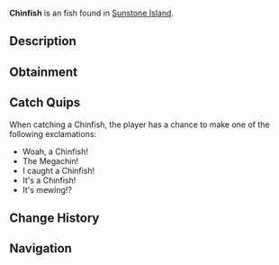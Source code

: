 {{FishInfobox
|image          = Chinfish.png
|rarity         = Uncommon
|sea            = First Sea
|location       = [[Sunstone Island]]
|sublocation    = 
|sources        = Fishing Rod
|radar_location = 
|xp             = 40
|weather        = Rain
|time           = 
|season         = Autumn, Winter
|bait           = 
|base_weight    = 4
|base_value     = 85
|weight_range   = 2
|base_chance    = 70
|base_resil     = 80
}}
'''Chinfish''' is an {{Rarity|Uncommon}} fish found in [[Sunstone Island]].

== Description ==
{{Description|The Chinfish is a peculiar species with a distinct chin-like protrusion on its lower jaw. They are sluggish swimmers and are an interesting catch to have on the other side of your line.|Bestiary Entry}}

== Obtainment ==
{{Description|Caught near Sunstone Island.|Bestiary Hint}}
{{Fish Availability|
Sunstone Island
|top_rods      = 
Leviathan's Fang Rod\177399.1\169256.2;
Trident Rod\174960.89\108041.75;
Free Spirit Rod\172446.32\107849.68;
No-Life Rod\171215.29\154366.99;
Azure Of Lagoon\169392.2\106409.19;
Training Rod\147146.72\165993.54;
Flimsy Rod\119201.67\109519.99;
Resourceful Rod\151749.78\105481.26;
Fast Rod\153748.31\153748.31;
Seraphic Rod\153906.54\153541.51;
Blazebringer Rod\159380.39\123640.29;
Zeus Rod\158325.1\131047.87;
Verdant Shear Rod\158076.36\131144.12;
Depthseeker Rod\156846.14\119869.45;
Avalanche Rod\155528.53\107595.06;
Challenger's Rod\155379.47\140538.47;
Volcanic Rod\154635.38\108280.23;
Rod Of The Depths\149055.91\127520.07;
Rod Of The Forgotten Fang\148773.63\140204.99;
Ethereal Prism Rod\148613.57\110122.04;
Rod Of The Exalted One\143879.89\125424.52;
Steady Rod\77264.36\57296.64
|recommended   = Trident Rod
}}

== Catch Quips ==
When catching a Chinfish, the player has a chance to make one of the following exclamations:
* Woah, a Chinfish!
* The Megachin!
* I caught a Chinfish!
* It's a Chinfish!
* It's mewing!?

== Change History ==
{{Change History|{{subst:Current Version}}}}

== Navigation ==
{{Fish Navbox|Sunstone Island}}